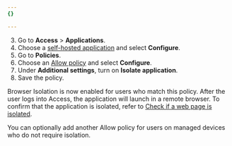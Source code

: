 ```yaml
---
{}

---
```



<Render file="clientless-browser-isolation" product="cloudflare-one" />

3. Go to **Access** > **Applications**.
4. Choose a [self-hosted application](/cloudflare-one/applications/configure-apps/self-hosted-public-app/) and select **Configure**.
5. Go to **Policies**.
6. Choose an [Allow policy](/cloudflare-one/policies/access/) and select **Configure**.
7. Under **Additional settings**, turn on **Isolate application**.
8. Save the policy.

Browser Isolation is now enabled for users who match this policy. After the user logs into Access, the application will launch in a remote browser. To confirm that the application is isolated, refer to [Check if a web page is isolated](/cloudflare-one/policies/browser-isolation/setup/#3-check-if-a-web-page-is-isolated).

You can optionally add another Allow policy for users on managed devices who do not require isolation.
